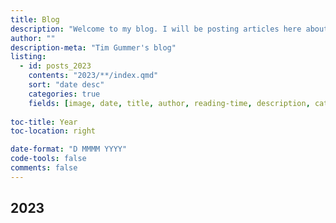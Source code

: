 ```yaml
---
title: Blog
description: "Welcome to my blog. I will be posting articles here about my various interests such as R, footy and data science. Some say I have a rather idiosyncratic writing style, so be prepared for an avalanche of verbose running sentences with multiple asides in them (my high school english teachers are now powerless to stop me)."
author: ""
description-meta: "Tim Gummer's blog"
listing:
  - id: posts_2023
    contents: "2023/**/index.qmd"
    sort: "date desc"
    categories: true
    fields: [image, date, title, author, reading-time, description, categories]
    
toc-title: Year
toc-location: right

date-format: "D MMMM YYYY"
code-tools: false
comments: false
---
```


## 2023

:::{#posts_2023}
:::
